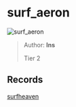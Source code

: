 
# surf_aeron

![surf_aeron](https://raw.githubusercontent.com/Sayt123/SurfMapPics/Maps-and-bonuses/csgo/surf_aeron.jpg)

> Author: **Ins**
>
> Tier 2

## Records

[surfheaven](https://surfheaven.eu/map/surf_aeron)
